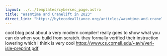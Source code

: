```yaml
---
layout: ../../templates/cybersec_page.astro
title: "Wasmtime and Cranelift in 2023"
direct_link: "https://bytecodealliance.org/articles/wasmtime-and-cranelift-in-2023"
---
```


cool blog post about a very modern compiler! really goes to show what you can do when you build from scratch. they formally verified their instruction lowering which i think is very cool https://www.cs.cornell.edu/~avh/veri-isle-preprint.pdf